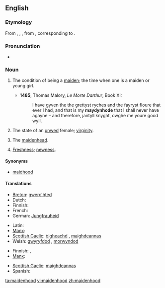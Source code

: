 ==English==

===Etymology===
From {{etyl|enm}} {{term|maydenhode|lang=enm}}, {{term|meidenhod|lang=enm}}, {{term|maȝdenhad|lang=enm}}, from {{etyl|ang}} {{term|mægdenhad|mæġdenhād|maidenhood|lang=ang}}, corresponding to {{suffix|maiden|hood}}.

===Pronunciation===
*{{a|UK}} {{IPA|/ˈmeɪd(ə)nhʊd/}}

===Noun===
{{en-noun|s|-}}

# {{uncountable}} The condition of being a [[maiden]]; the time when one is a maiden or young girl.
#*'''1485''', Thomas Malory, ''Le Morte Darthur'', Book XI:
#*:I have gyven the the grettyst ryches and the fayryst floure that ever I had, and that is my '''maydynhode''' that I shall never have agayne – and therefore, jantyll knyght, owghe me youre good wyll.
# The state of an [[unwed]] female; [[virginity]].
# {{countable}} The [[maidenhead]].
# [[freshness|Freshness]]; [[newness]].

====Synonyms====
* [[maidhood]]

====Translations====
{{trans-top|condition of being maiden}}
* [[Breton]]: [[gwerc'hted]]
* Dutch: {{t+|nl|maagdelijkheid}}
* Finnish: {{t-|fi|neitsyys}}
* French: {{t+|fr|virginité}}
* German: [[Jungfrauheid]]
{{trans-mid}}
* Latin: {{t|la|virginitas|f|alt=virginitās}}
* [[Manx]]: {{t|gv|moidynys|f}}
* [[Scottish Gaelic]]: [[òigheachd]] {{f}}, [[maighdeannas]] {{m}}
* Welsh: [[gwyryfdod]] {{m}}, [[morwyndod]] {{m}}
{{trans-bottom}}

{{trans-top|maidenhead}}
* Finnish: {{t-|fi|neitsyys}}, {{t-|fi|immenkalvo}}
* [[Manx]]: {{t|gv|moidynys|f}}
{{trans-mid}}
* [[Scottish Gaelic]]: [[maighdeannas]] {{m}}
* Spanish: {{t-|es|virginidad}}
{{trans-bottom}}

[[ta:maidenhood]]
[[vi:maidenhood]]
[[zh:maidenhood]]